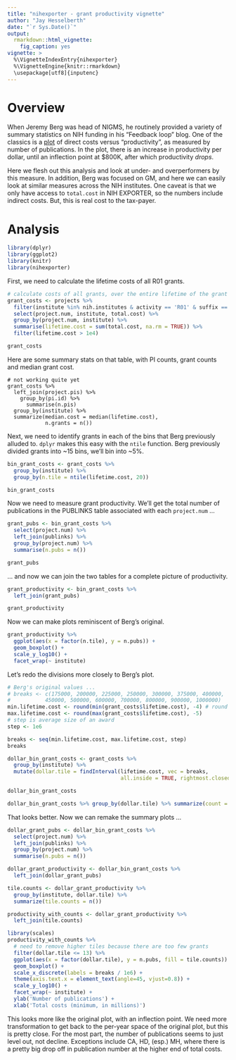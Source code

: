 ```yaml
---
title: "nihexporter - grant productivity vignette"
author: "Jay Hesselberth"
date: "`r Sys.Date()`"
output:
  rmarkdown::html_vignette:
    fig_caption: yes
vignette: >
  %\VignetteIndexEntry{nihexporter}
  %\VignetteEngine{knitr::rmarkdown}
  \usepackage[utf8]{inputenc}
---
```


# Overview
When Jeremy Berg was head of NIGMS, he routinely provided a variety of summary statistics on NIH funding in his "Feedback loop" blog. One of the classics is a [plot](http://loop.nigms.nih.gov/2010/09/measuring-the-scientific-output-and-impact-of-nigms-grants/) of direct costs versus "productivity", as measured by number of publications. In the plot, there is an increase in productivity per dollar, until an inflection point at $800K, after which productivity *drops*.

Here we flesh out this analysis and look at under- and overperformers by this measure. In addition, Berg was focused on GM, and here we can easily look at similar measures across the NIH institutes. One caveat is that we only have access to `total.cost` in NIH EXPORTER, so the numbers include indirect costs. But, this is real cost to the tax-payer.

# Analysis
```r
library(dplyr)
library(ggplot2)
library(knitr)
library(nihexporter)
```

First, we need to calculate the lifetime costs of all R01 grants.

```r
# calculate costs of all grants, over the entire lifetime of the grant
grant_costs <- projects %>%
  filter(institute %in% nih.institutes & activity == 'R01' & suffix == '') %>%
  select(project.num, institute, total.cost) %>%
  group_by(project.num, institute) %>%
  summarise(lifetime.cost = sum(total.cost, na.rm = TRUE)) %>%
  filter(lifetime.cost > 1e4)

grant_costs
```

Here are some summary stats on that table, with PI counts, grant counts and median grant cost.

```
# not working quite yet
grant_costs %>%
  left_join(project.pis) %>%
    group_by(pi.id) %>%
      summarise(n.pis)
  group_by(institute) %>%
  summarize(median.cost = median(lifetime.cost),
            n.grants = n())
```

Next, we need to identify grants in each of the bins that Berg previously alluded to. `dplyr` makes this easy with the `ntile` function. Berg previously divided grants into ~15 bins, we'll bin into ~5%.

```r
bin_grant_costs <- grant_costs %>%
  group_by(institute) %>%
  group_by(n.tile = ntile(lifetime.cost, 20)) 

bin_grant_costs
```

Now we need to measure grant productivity. We'll get the total number of publications in the PUBLINKS table associated with each `project.num` ...

```r
grant_pubs <- bin_grant_costs %>%
  select(project.num) %>%
  left_join(publinks) %>%
  group_by(project.num) %>%
  summarise(n.pubs = n())

grant_pubs
```

... and now we can join the two tables for a complete picture of productivity.

```r
grant_productivity <- bin_grant_costs %>%
  left_join(grant_pubs)

grant_productivity
```

Now we can make plots reminiscent of Berg's original.

```r
grant_productivity %>%
  ggplot(aes(x = factor(n.tile), y = n.pubs)) +
  geom_boxplot() +
  scale_y_log10() +
  facet_wrap(~ institute)
```

Let's redo the divisions more closely to Berg's plot.

```r
# Berg's original values ...
# breaks <- c(175000, 200000, 225000, 250000, 300000, 375000, 400000,
#           450000, 500000, 600000, 700000, 800000, 900000, 1000000)
min.lifetime.cost <- round(min(grant_costs$lifetime.cost), -4) # round to 10,000s
max.lifetime.cost <- round(max(grant_costs$lifetime.cost), -5) 
# step is average size of an award
step <- 1e6

breaks <- seq(min.lifetime.cost, max.lifetime.cost, step)
breaks

dollar_bin_grant_costs <- grant_costs %>%
  group_by(institute) %>%
  mutate(dollar.tile = findInterval(lifetime.cost, vec = breaks, 
                                    all.inside = TRUE, rightmost.closed = TRUE))

dollar_bin_grant_costs

dollar_bin_grant_costs %>% group_by(dollar.tile) %>% summarize(count = n())
```

That looks better. Now we can remake the summary plots ...

```r
dollar_grant_pubs <- dollar_bin_grant_costs %>%
  select(project.num) %>%
  left_join(publinks) %>%
  group_by(project.num) %>%
  summarise(n.pubs = n())

dollar_grant_productivity <- dollar_bin_grant_costs %>%
  left_join(dollar_grant_pubs)

tile.counts <- dollar_grant_productivity %>%
  group_by(institute, dollar.tile) %>%
  summarize(tile.counts = n())

productivity_with_counts <- dollar_grant_productivity %>%
  left_join(tile.counts)

library(scales)
productivity_with_counts %>%
  # need to remove higher tiles because there are too few grants
  filter(dollar.tile <= 13) %>%
  ggplot(aes(x = factor(dollar.tile), y = n.pubs, fill = tile.counts)) +
  geom_boxplot() +
  scale_x_discrete(labels = breaks / 1e6) + 
  theme(axis.text.x = element_text(angle=45, vjust=0.8)) + 
  scale_y_log10() +
  facet_wrap(~ institute) +
  ylab('Number of publications') +
  xlab('Total costs (minimum, in millions)')
```

This looks more like the original plot, with an inflection point. We need more transformation to get back to the per-year space of the original plot, but this is pretty close. For the most part, the number of publications seems to just level out, not decline. Exceptions include CA, HD, (esp.) MH, where there is a pretty big drop off in publication number at the higher end of total costs. 
